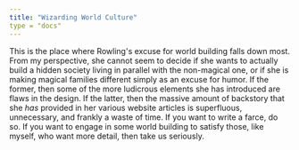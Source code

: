 ```yaml
---
title: "Wizarding World Culture"
type = "docs"
---
```


This is the place where Rowling's excuse for world building falls down most.
From my perspective, she cannot seem to decide if she wants to actually build a
hidden society living in parallel with the non-magical one, or if she is making
magical families different simply as an excuse for humor.  If the former, then
some of the more ludicrous elements she has introduced are flaws in the design.
If the latter, then the massive amount of backstory that she *has* provided in
her various website articles is superfluous, unnecessary, and frankly a waste
of time.  If you want to write a farce, do so.  If you want to engage in some
world building to satisfy those, like myself, who want more detail, then take
us seriously. 
